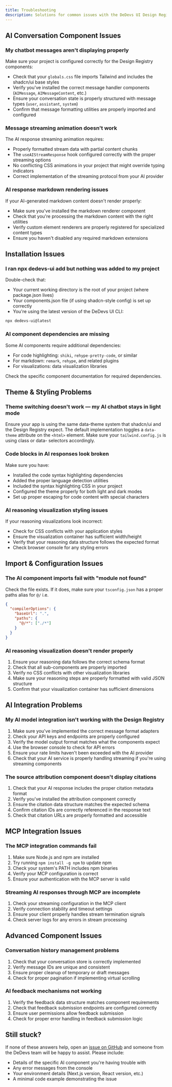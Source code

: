 ```yaml
---
title: Troubleshooting
description: Solutions for common issues with the DeDevs UI Design Registry for AI chatbot interfaces.
---
```


## AI Conversation Component Issues

### My chatbot messages aren't displaying properly

Make sure your project is configured correctly for the Design Registry components:

- Check that your `globals.css` file imports Tailwind and includes the shadcn/ui base styles
- Verify you've installed the correct message handler components (`AIMessage`, `AIMessageContent`, etc.)
- Ensure your conversation state is properly structured with message types (`user`, `assistant`, `system`)
- Confirm that message formatting utilities are properly imported and configured

### Message streaming animation doesn't work

The AI response streaming animation requires:

- Properly formatted stream data with partial content chunks
- The `useAIStreamResponse` hook configured correctly with the proper streaming options
- No conflicting CSS animations in your project that might override typing indicators
- Correct implementation of the streaming protocol from your AI provider

### AI response markdown rendering issues

If your AI-generated markdown content doesn't render properly:

- Make sure you've installed the markdown renderer component
- Check that you're processing the markdown content with the right utilities
- Verify custom element renderers are properly registered for specialized content types
- Ensure you haven't disabled any required markdown extensions

## Installation Issues

### I ran npx dedevs-ui add but nothing was added to my project

Double-check that:

- Your current working directory is the root of your project (where package.json lives)
- Your components.json file (if using shadcn-style config) is set up correctly
- You're using the latest version of the DeDevs UI CLI:

```bash
npx dedevs-ui@latest
```

### AI component dependencies are missing

Some AI components require additional dependencies:

- For code highlighting: `shiki`, `rehype-pretty-code`, or similar
- For markdown: `remark`, `rehype`, and related plugins
- For visualizations: data visualization libraries

Check the specific component documentation for required dependencies.

## Theme & Styling Problems

### Theme switching doesn't work — my AI chatbot stays in light mode

Ensure your app is using the same data-theme system that shadcn/ui and the Design Registry expect. The default implementation toggles a `data-theme` attribute on the `<html>` element. Make sure your `tailwind.config.js` is using class or data- selectors accordingly.

### Code blocks in AI responses look broken

Make sure you have:

- Installed the code syntax highlighting dependencies
- Added the proper language detection utilities
- Included the syntax highlighting CSS in your project
- Configured the theme properly for both light and dark modes
- Set up proper escaping for code content with special characters

### AI reasoning visualization styling issues

If your reasoning visualizations look incorrect:

- Check for CSS conflicts with your application styles
- Ensure the visualization container has sufficient width/height
- Verify that your reasoning data structure follows the expected format
- Check browser console for any styling errors

## Import & Configuration Issues

### The AI component imports fail with "module not found"

Check the file exists. If it does, make sure your `tsconfig.json` has a proper paths alias for `@/` i.e.

```json
{
  "compilerOptions": {
    "baseUrl": ".",
    "paths": {
      "@/*": ["./*"]
    }
  }
}
```

### AI reasoning visualization doesn't render properly

1. Ensure your reasoning data follows the correct schema format
2. Check that all sub-components are properly imported
3. Verify no CSS conflicts with other visualization libraries
4. Make sure your reasoning steps are properly formatted with valid JSON structure
5. Confirm that your visualization container has sufficient dimensions

## AI Integration Problems

### My AI model integration isn't working with the Design Registry

1. Make sure you've implemented the correct message format adapters
2. Check your API keys and endpoints are properly configured
3. Verify the model output format matches what the components expect
4. Use the browser console to check for API errors
5. Ensure your rate limits haven't been exceeded with the AI provider
6. Check that your AI service is properly handling streaming if you're using streaming components

### The source attribution component doesn't display citations

1. Check that your AI response includes the proper citation metadata format
2. Verify you've installed the attribution component correctly
3. Ensure the citation data structure matches the expected schema
4. Confirm citation IDs are correctly referenced in the response text
5. Check that citation URLs are properly formatted and accessible

## MCP Integration Issues

### The MCP integration commands fail

1. Make sure Node.js and npm are installed
2. Try running `npm install -g npm` to update npm
3. Check your system's PATH includes npm binaries
4. Verify your MCP configuration is correct
5. Ensure your authentication with the MCP server is valid

### Streaming AI responses through MCP are incomplete

1. Check your streaming configuration in the MCP client
2. Verify connection stability and timeout settings
3. Ensure your client properly handles stream termination signals
4. Check server logs for any errors in stream processing

## Advanced Component Issues

### Conversation history management problems

1. Check that your conversation store is correctly implemented
2. Verify message IDs are unique and consistent
3. Ensure proper cleanup of temporary or draft messages
4. Check for proper pagination if implementing virtual scrolling

### AI feedback mechanisms not working

1. Verify the feedback data structure matches component requirements
2. Check that feedback submission endpoints are configured correctly
3. Ensure user permissions allow feedback submission
4. Check for proper error handling in feedback submission logic

## Still stuck?

If none of these answers help, open an [issue on GitHub](https://github.com/DeDevsClub/dedevs-ui/issues) and someone from the DeDevs team will be happy to assist. Please include:

- Details of the specific AI component you're having trouble with
- Any error messages from the console
- Your environment details (Next.js version, React version, etc.)
- A minimal code example demonstrating the issue
